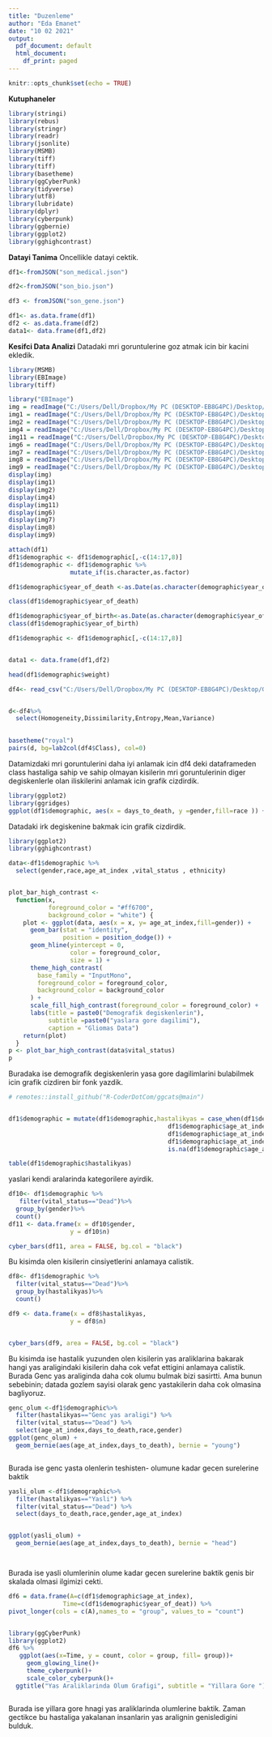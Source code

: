 ```yaml
---
title: "Duzenleme"
author: "Eda Emanet"
date: "10 02 2021"
output:
  pdf_document: default
  html_document:
    df_print: paged
---
```


```r
knitr::opts_chunk$set(echo = TRUE)
```
**Kutuphaneler**
```r
library(stringi)
library(rebus)
library(stringr)
library(readr)
library(jsonlite)
library(MSMB)
library(tiff)
library(tiff)
library(basetheme)
library(ggCyberPunk)
library(tidyverse)
library(utf8)
library(lubridate)
library(dplyr)
library(cyberpunk)
library(ggbernie)
library(ggplot2)
library(gghighcontrast)
```




**Datayi Tanima**
Oncellikle datayi cektik.
```r

df1<-fromJSON("son_medical.json")

df2<-fromJSON("son_bio.json")

df3 <- fromJSON("son_gene.json")

df1<- as.data.frame(df1)
df2 <- as.data.frame(df2)
data1<- data.frame(df1,df2)

```




**Kesifci Data Analizi**
Datadaki mri goruntulerine goz atmak icin bir kacini ekledik.
```r

library(MSMB)
library(EBImage)
library(tiff)

library("EBImage")
img = readImage("C:/Users/Dell/Dropbox/My PC (DESKTOP-EB8G4PC)/Desktop/yes/Y1.jpg")
img1 = readImage("C:/Users/Dell/Dropbox/My PC (DESKTOP-EB8G4PC)/Desktop/yes/Y2.jpg")
img2 = readImage("C:/Users/Dell/Dropbox/My PC (DESKTOP-EB8G4PC)/Desktop/yes/Y3.jpg")
img4 = readImage("C:/Users/Dell/Dropbox/My PC (DESKTOP-EB8G4PC)/Desktop/yes/Y4.jpg")
img11 = readImage("C:/Users/Dell/Dropbox/My PC (DESKTOP-EB8G4PC)/Desktop/yes/Y11.jpg")
img6 = readImage("C:/Users/Dell/Dropbox/My PC (DESKTOP-EB8G4PC)/Desktop/yes/Y6.jpg")
img7 = readImage("C:/Users/Dell/Dropbox/My PC (DESKTOP-EB8G4PC)/Desktop/yes/Y7.jpg")
img8 = readImage("C:/Users/Dell/Dropbox/My PC (DESKTOP-EB8G4PC)/Desktop/yes/Y8.jpg")
img9 = readImage("C:/Users/Dell/Dropbox/My PC (DESKTOP-EB8G4PC)/Desktop/yes/Y9.jpg")
display(img)
display(img1)
display(img2)
display(img4)
display(img11)
display(img6)
display(img7)
display(img8)
display(img9)

```


```r

attach(df1)
df1$demographic <- df1$demographic[,-c(14:17,8)]
df1$demographic <- df1$demographic %>%
                 mutate_if(is.character,as.factor)

df1$demographic$year_of_death <-as.Date(as.character(demographic$year_of_death),format="%Y")

class(df1$demographic$year_of_death)

df1$demographic$year_of_birth<-as.Date(as.character(demographic$year_of_birth),format="%Y")
class(df1$demographic$year_of_birth)

df1$demographic <- df1$demographic[,-c(14:17,8)]


data1 <- data.frame(df1,df2)

head(df1$demographic$weight)

```




```r
df4<- read_csv("C:/Users/Dell/Dropbox/My PC (DESKTOP-EB8G4PC)/Desktop/GitHub/Brain Tumor.csv")


d<-df4%>%
  select(Homogeneity,Dissimilarity,Entropy,Mean,Variance)

  
basetheme("royal")
pairs(d, bg=lab2col(df4$Class), col=0)
```

Datamizdaki mri goruntulerini daha iyi anlamak icin df4 deki dataframeden class hastaliga sahip ve sahip olmayan kisilerin mri goruntulerinin diger degiskenlerle olan iliskilerini anlamak icin grafik cizdirdik.



```r
library(ggplot2)
library(ggridges)
ggplot(df1$demographic, aes(x = days_to_death, y =gender,fill=race )) + geom_density_ridges()
```

Datadaki irk  degiskenine bakmak icin grafik cizdirdik.


```r
library(ggplot2)
library(gghighcontrast)

data<-df1$demographic %>%
  select(gender,race,age_at_index ,vital_status , ethnicity)


plot_bar_high_contrast <-
  function(x,
           foreground_color = "#ff6700",
           background_color = "white") {
    plot <- ggplot(data, aes(x = x, y= age_at_index,fill=gender)) +
      geom_bar(stat = "identity",
               position = position_dodge()) +
      geom_hline(yintercept = 0,
                 color = foreground_color,
                 size = 1) +
      theme_high_contrast(
        base_family = "InputMono",
        foreground_color = foreground_color,
        background_color = background_color 
      ) +
      scale_fill_high_contrast(foreground_color = foreground_color) +
      labs(title = paste0("Demografik degiskenlerin"),
           subtitle =paste0("yaslara gore dagilimi"),
           caption = "Gliomas Data")
    return(plot)
  }
p <- plot_bar_high_contrast(data$vital_status)
p

```

Buradaka ise demografik degiskenlerin yasa gore dagilimlarini bulabilmek icin  grafik cizdiren bir fonk yazdik.







```r
# remotes::install_github("R-CoderDotCom/ggcats@main")


df1$demographic = mutate(df1$demographic,hastalikyas = case_when(df1$demographic$age_at_index<=17~"Ergen yas araligi",
                                            df1$demographic$age_at_index>18 & df1$demographic$age_at_index<=45~"Genc yas araligi",
                                            df1$demographic$age_at_index>46 & df1$demographic$age_at_index<=65~"Orta yas araligi",
                                            df1$demographic$age_at_index>65 & df1$demographic$age_at_index<=100~"Yasli",
                                            is.na(df1$demographic$age_at_index==TRUE)~NA_character_))

table(df1$demographic$hastalikyas)
```

yaslari kendi aralarinda kategorilere ayirdik.

```r
df10<- df1$demographic %>% 
   filter(vital_status=="Dead")%>%
  group_by(gender)%>% 
  count()
df11 <- data.frame(x = df10$gender,
                 y = df10$n)           

cyber_bars(df11, area = FALSE, bg.col = "black")

```
Bu kisimda olen kisilerin cinsiyetlerini anlamaya calistik.

```r
df8<- df1$demographic %>%
  filter(vital_status=="Dead")%>%
  group_by(hastalikyas)%>% 
  count()

df9 <- data.frame(x = df8$hastalikyas,
                 y = df8$n)


cyber_bars(df9, area = FALSE, bg.col = "black")


```

Bu kisimda ise hastalik yuzunden olen kisilerin yas araliklarina bakarak hangi yas araligindaki kisilerin daha cok vefat ettigini anlamaya calistik. Burada Genc yas araliginda daha cok olumu bulmak bizi sasirtti. Ama bunun sebebinin; datada gozlem sayisi olarak genc yastakilerin daha cok olmasina bagliyoruz.

```r


genc_olum <-df1$demographic%>%
  filter(hastalikyas=="Genc yas araligi") %>%
  filter(vital_status=="Dead") %>%
  select(age_at_index,days_to_death,race,gender)
ggplot(genc_olum) +
  geom_bernie(aes(age_at_index,days_to_death), bernie = "young")



```
Burada ise genc yasta olenlerin teshisten- olumune kadar gecen surelerine baktik


```r

yasli_olum <-df1$demographic%>%
  filter(hastalikyas=="Yasli") %>%
  filter(vital_status=="Dead") %>%
  select(days_to_death,race,gender,age_at_index)


ggplot(yasli_olum) +
  geom_bernie(aes(age_at_index,days_to_death), bernie = "head")




```
Burada ise yasli olumlerinin olume kadar gecen surelerine baktik genis bir skalada olmasi ilgimizi cekti.


```r


df6 = data.frame(A=c(df1$demographic$age_at_index),
               Time=c(df1$demographic$year_of_deat)) %>%
pivot_longer(cols = c(A),names_to = "group", values_to = "count")


library(ggCyberPunk)
library(ggplot2)
df6 %>%
   ggplot(aes(x=Time, y = count, color = group, fill= group))+
     geom_glowing_line()+
     theme_cyberpunk()+
     scale_color_cyberpunk()+
  ggtitle("Yas Araliklarinda Olum Grafigi", subtitle = "Yillara Gore ")



```

Burada ise yillara gore hnagi yas araliklarinda olumlerine baktik. Zaman gectikce bu hastaliga yakalanan insanlarin yas aralignin genisledigini bulduk.











